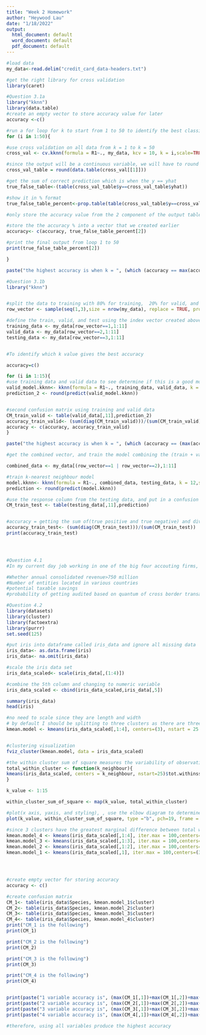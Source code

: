 ---
title: "Week 2 Homework"
author: "Heywood Lau"
date: "1/18/2022"
output:
  html_document: default
  word_document: default
  pdf_document: default
---

```{r}
#load data
my_data<-read.delim("credit_card_data-headers.txt")

#get the right library for cross validation
library(caret)

```

```{r}
#Question 3.1a
library("kknn")
library(data.table)
#create an empty vector to store accuracy value for later
accuracy <-c()

#run a for loop for k to start from 1 to 50 to identify the best classifier
for (i in 1:50){

#use cross validation on all data from k = 1 to k = 50
cross_val <- cv.kknn(formula = R1~., my_data, kcv = 10, k = i,scale=TRUE)

#since the output will be a continuous variable, we will have to round the output, the model will have an output with y and yhat(prediction)
cross_val_table = round(data.table(cross_val[[1]]))

#get the sum of correct prediction which is when the y == yhat
true_false_table<-(table(cross_val_table$y==cross_val_table$yhat))

#show it in % format 
true_false_table_percent<-prop.table(table(cross_val_table$y==cross_val_table$yhat))

#only store the accuracy value from the 2 component of the output table

#store the the accuracy % into a vector that we created earlier
accuracy<- c(accuracy, true_false_table_percent[2])

#print the final output from loop 1 to 50
print(true_false_table_percent[2])

}

paste("the highest accuracy is when k = ", (which (accuracy == max(accuracy))) )
```

```{r}
#Question 3.1b
library("kknn")


#split the data to training with 80% for training,  20% for valid, and 20% for testing using indexes, replaceable when drawn 
row_vector <- sample(seq(1,3),size = nrow(my_data), replace = TRUE, prob=c(0.8,0.2,0.2))

#define the train, valid, and test using the index vector created above
training_data <- my_data[row_vector==1,1:11]
valid_data <- my_data[row_vector==2,1:11]
testing_data <- my_data[row_vector==3,1:11]


#To identify which k value gives the best accuracy

accuracy=c()

for (i in 1:15){
#use training data and valid data to see determine if this is a good model in cases where there are multiple model
valid_model.kknn<- kknn(formula = R1~., training_data, valid_data, k = i,scale=TRUE)
prediction_2 <- round(predict(valid_model.kknn))


#second confusion matrix using training and valid data 
CM_train_valid <- table(valid_data[,11],prediction_2)
accuracy_train_valid<- (sum(diag(CM_train_valid)))/(sum(CM_train_valid))
accuracy <- c(accuracy, accuracy_train_valid)
}

paste("the highest accuracy is when k = ", (which (accuracy == (max(accuracy)))))

#get the combined vector, and train the model combining the (train + valid) and use it on test

combined_data <- my_data[(row_vector==1 | row_vector==2),1:11]

#train k-nearest neighbour model
model.kknn<- kknn(formula = R1~., combined_data, testing_data, k = 12,scale=TRUE)
prediction <- round(predict(model.kknn))

#use the response column from the testing data, and put in a confusion matrix format
CM_train_test <- table(testing_data[,11],prediction)


#accuracy = getting the sum of(true positive and true negative) and divide by sum of all cells
accuracy_train_test<- (sum(diag(CM_train_test)))/(sum(CM_train_test))
print(accuracy_train_test)





```

```{r}
#Question 4.1 
#In my current day job working in one of the big four accouting firms, I work with multinational enterprise clients who engage in cross border transactions. Classification would come handy in identifying potential clients who would need our help in helping them in compliance and preparing documentations for the tax authority. The following predictors would be useful in identifying potential client opportunities: 

#Whether annual consolidated revenue>750 million
#Number of entities located in various countries 
#potential taxable savings 
#probability of getting audited based on quantum of cross border transactions
```


```{r}
#Question 4.2 
library(datasets)
library(cluster)
library(factoextra)
library(purrr)
set.seed(125)

#put iris into dataframe called iris_data and ignore all missing data
iris_data<- as.data.frame(iris)
iris_data<- na.omit(iris_data)

#scale the iris data set
iris_data_scaled<- scale(iris_data[,(1:4)])

#combine the 5th column and changing to numeric variable
iris_data_scaled <- cbind(iris_data_scaled,iris_data[,5])

summary(iris_data)
head(iris)

#no need to scale since they are length and width
# by default I should be splitting to three clusters as there are three species
kmean.model <- kmeans(iris_data_scaled[,1:4], centers=(3), nstart = 25 )


#clustering visualization
fviz_cluster(kmean.model, data = iris_data_scaled)

#the within cluster sum of square measures the variability of observations within each cluster, minimizing the xij -zjk from lecture
total_within_cluster <- function(k_neighbour){
kmeans(iris_data_scaled, centers = k_neighbour, nstart=25)$tot.withinss
}

k_value <- 1:15

within_cluster_sum_of_square <- map(k_value, total_within_cluster)

#plot(x axis, yaxis, and styling), , use the elbow diagram to determine the optimal number of clusters 
plot(k_value, within_cluster_sum_of_square, type ="b", pch=19, frame = FALSE, xlab="Number of clusters K", ylab="Total within-clusters sum of square")

#since 3 clusters have the greatest marginal difference between total within cluster sum of square, therefore we should 3 clusters 
kmean.model_4 <- kmeans(iris_data_scaled[,1:4], iter.max = 100,centers=(3), nstart = 20)
kmean.model_3 <- kmeans(iris_data_scaled[,1:3], iter.max = 100,centers=(3), nstart = 20)
kmean.model_2 <- kmeans(iris_data_scaled[,1:2], iter.max = 100,centers=(3), nstart = 20)
kmean.model_1 <- kmeans(iris_data_scaled[,1], iter.max = 100,centers=(3), nstart = 20)




#create empty vector for storing accuracy
accuracy <- c()

#create confusion matrix
CM_1<- table(iris_data$Species, kmean.model_1$cluster)
CM_2<- table(iris_data$Species, kmean.model_2$cluster)
CM_3<- table(iris_data$Species, kmean.model_3$cluster)
CM_4<- table(iris_data$Species, kmean.model_4$cluster)
print("CM_1 is the following")
print(CM_1)

print("CM_2 is the following")
print(CM_2)

print("CM_3 is the following")
print(CM_3)

print("CM_4 is the following")
print(CM_4)


print(paste("1 variable accuracy is", (max(CM_1[,1])+max(CM_1[,2])+max(CM_1[,3]))/sum(CM_1)))
print(paste("2 variable accuracy is", (max(CM_2[,1])+max(CM_2[,2])+max(CM_2[,3]))/sum(CM_2)))
print(paste("3 variable accuracy is", (max(CM_3[,1])+max(CM_3[,2])+max(CM_3[,3]))/sum(CM_3)))
print(paste("4 variable accuracy is", (max(CM_4[,1])+max(CM_4[,2])+max(CM_4[,3]))/sum(CM_4)))

#therefore, using all variables produce the highest accuracy


```



